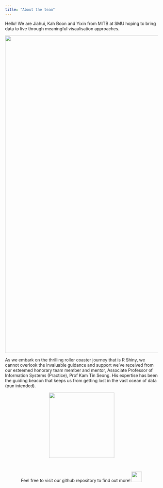 ```yaml
---
title: "About the team"
---
```


Hello! We are Jiahui, Kah Boon and Yixin from MITB at SMU hoping to bring data to live through meaningful visaulisation approaches.

<center>![](image/Team.png){width="1043"}</center>

As we embark on the thrilling roller coaster journey that is R Shiny, we cannot overlook the invaluable guidance and support we've received from our esteemed honorary team member and mentor, Associate Professor of Information Systems (Practice), Prof Kam Tin Seong. His expertise has been the guiding beacon that keeps us from getting lost in the vast ocean of data (pun intended).

<center>![](image/Prof.png){width="215"}</center><br>

<center>Feel free to visit our github repository to find out more! [![](image/github.png){width="34"}](https://github.com/lohjiahui/VAA_GroupFour)</center>
